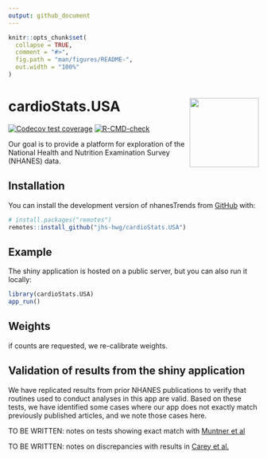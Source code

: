 ```yaml
---
output: github_document
---
```


<!-- README.md is generated from README.Rmd. Please edit that file -->

```r
knitr::opts_chunk$set(
  collapse = TRUE,
  comment = "#>",
  fig.path = "man/figures/README-",
  out.width = "100%"
)
```

# cardioStats.USA <img src="man/figures/logo.png" align="right" height="139" />


<!-- badges: start -->
[![Codecov test coverage](https://codecov.io/gh/jhs-hwg/nhanes-shiny-bp/branch/main/graph/badge.svg)](https://app.codecov.io/gh/jhs-hwg/nhanes-shiny-bp?branch=main)
[![R-CMD-check](https://github.com/jhs-hwg/nhanes-shiny-bp/actions/workflows/R-CMD-check.yaml/badge.svg)](https://github.com/jhs-hwg/nhanes-shiny-bp/actions/workflows/R-CMD-check.yaml)
<!-- badges: end -->

Our goal is to provide a platform for exploration of the National Health and Nutrition Examination Survey (NHANES) data. 

## Installation

You can install the development version of nhanesTrends from [GitHub](https://github.com/) with:

``` r
# install.packages("remotes")
remotes::install_github("jhs-hwg/cardioStats.USA")
```

## Example

The shiny application is hosted on a public server, but you can also run it locally:

```r

library(cardioStats.USA)
app_run()

```

## Weights

if counts are requested, we re-calibrate weights.

## Validation of results from the shiny application

We have replicated results from prior NHANES publications to verify that routines used to conduct analyses in this app are valid. Based on these tests, we have identified some cases where our app does not exactly match previously published articles, and we note those cases here.

TO BE WRITTEN: notes on tests showing exact match with [Muntner et al](https://jamanetwork.com/journals/jama/fullarticle/2770254)

TO BE WRITTEN: notes on discrepancies with results in [Carey et al.](https://www.ahajournals.org/doi/10.1161/HYPERTENSIONAHA.118.12191) 

